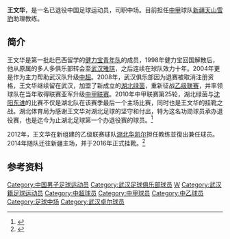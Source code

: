 {{noteta|G1=足球}}{{Football player infobox
| playername = 王文华
| fullname = 王文华
| englishfullname = Wang Wenhua
| countryofbirth = {{CHN}}
| cityofbirth =  [[湖北省|湖北省]][[武汉市|武汉市]]
| dateofbirth = {{birth date and age|1977|1|17}}
| height = {{height|m=1.74}}
| position = 中场
| currentclub = 已退役
| youthyears = 1993－1998年
| youthclubs = [[健力宝青年队|健力宝青年队]]
| years = 1998－2008年<br/>2009－2010年<br/>2012－2015年
| clubs = [[湖北武汉职业足球俱乐部|武汉光谷南益]]<br/>[[湖北绿茵|湖北绿茵]]<br/>[[新疆天山雪豹|新疆天山雪豹]]
| caps(goals) = 160 (7)<br/>4 (0)<br/>77 (3)
| manageryears1 = 2010－2011年
| managerclubs1 = [[湖北武汉中博职业足球俱乐部|湖北武汉中博]]（助理教练）
| manageryears2 = 2016－
| managerclubs2 = [[新疆天山雪豹|新疆天山雪豹]]（助理教练）
| nationalyears =
| nationalteam =
| nationalcaps(goals) =
|}}
'''王文华'''{{BD|1977年|1月17日|||W}}，是一名已退役中国足球运动员，司职中场。目前担任[[中甲|中甲]]球队[[新疆天山雪豹|新疆天山雪豹]]助理教练。

==简介==
王文华是第一批赴巴西留学的[[健力宝青年队|健力宝青年队]]的成员，1998年健力宝回国解散后，他从原属的多人多俱乐部转会至[[湖北武汉职业足球俱乐部|武汉雅琪]]，之后连续在球队效力十年。2004年更是作为主力帮助武汉队升级[[中超|中超]]。2008年，武汉俱乐部因为退赛被取消注册资格，王文华继续留在武汉，加盟了新成立的[[湖北绿茵|湖北绿茵]]，重新征战[[中国足球乙级联赛|乙级联赛]]，并率领球队在当年取得联赛亚军升级[[中甲联赛|中甲联赛]]。2010年中甲联赛第25轮，湖北绿茵与[[沈阳东进|沈阳东进]]的比赛不仅是湖北队在该赛季最后一个主场比赛，同时也是王文华的挂靴之战。湖北体育局为感谢王文华对湖北足球的坚守和付出，特为这名功勋球员承办退役赛，也是迄今为止湖北足球第一个办退役赛的球员。<ref>{{cite news|url=http://sports.sohu.com/20101026/n276498064.shtml|title=湖北足球功勋王文华告别赛场 13年职业生涯历练|publisher=搜狐体育|date=2010-10-26|accessdate=2017-11-08|archive-date=2017-11-08|archive-url=https://web.archive.org/web/20171108035227/http://sports.sohu.com/20101026/n276498064.shtml|dead-url=no}}</ref>

2012年，王文华在新组建的乙级联赛球队[[湖北华凯尔|湖北华凯尔]]担任教练並復出兼任球员。2014年随队迁往新疆主场，并于2016年正式挂靴。<ref>{{cite news|url=https://www.dongqiudi.com/article/182369|title=感谢，新疆为王文华办退役仪式|publisher=懂球帝|date=2016-05-22|accessdate=2017-01-11|archive-date=2017-01-13|archive-url=https://web.archive.org/web/20170113052143/https://www.dongqiudi.com/article/182369|dead-url=no}}</ref>

==参考资料==
{{reflist}}

{{1998年武汉红金龙名单}}
{{1999年武汉红桃K名单}}
{{2000年武汉红桃K名单}}
{{2001年武汉红金龙名单}}
{{2002年武汉东湖高科名单}}
{{2003年武汉国测蓝星名单}}
{{2004年武汉黄鹤楼名单}}
{{2005年武汉天龙黄鹤楼名单}}
{{2006年武汉光谷名单}}
{{2007年武汉光谷名单}}
{{2008年武汉光谷名单}}
{{2009年湖北绿茵名单}}
{{2010湖北東方國旅名單}}
{{2012年中乙分类名单湖北华凯尔}}
{{2013年中甲分类名单湖北华凯尔}}
{{2014年中甲分类名单新疆}}
{{2015年中甲分类名单新疆}}

{{DEFAULTSORT:WANG Wenhua}}
[[Category:中国男子足球运动员|Category:中国男子足球运动员]]
[[Category:武汉足球俱乐部球员|Category:武汉足球俱乐部球员]]
[[Category:王姓|W]]
[[Category:武汉籍足球运动员|Category:武汉籍足球运动员]]
[[Category:中超球员|Category:中超球员]]
[[Category:中甲球员|Category:中甲球员]]
[[Category:中乙球员|Category:中乙球员]]
[[Category:足球中场|Category:足球中场]]
[[Category:武汉卓尔球员|Category:武汉卓尔球员]]